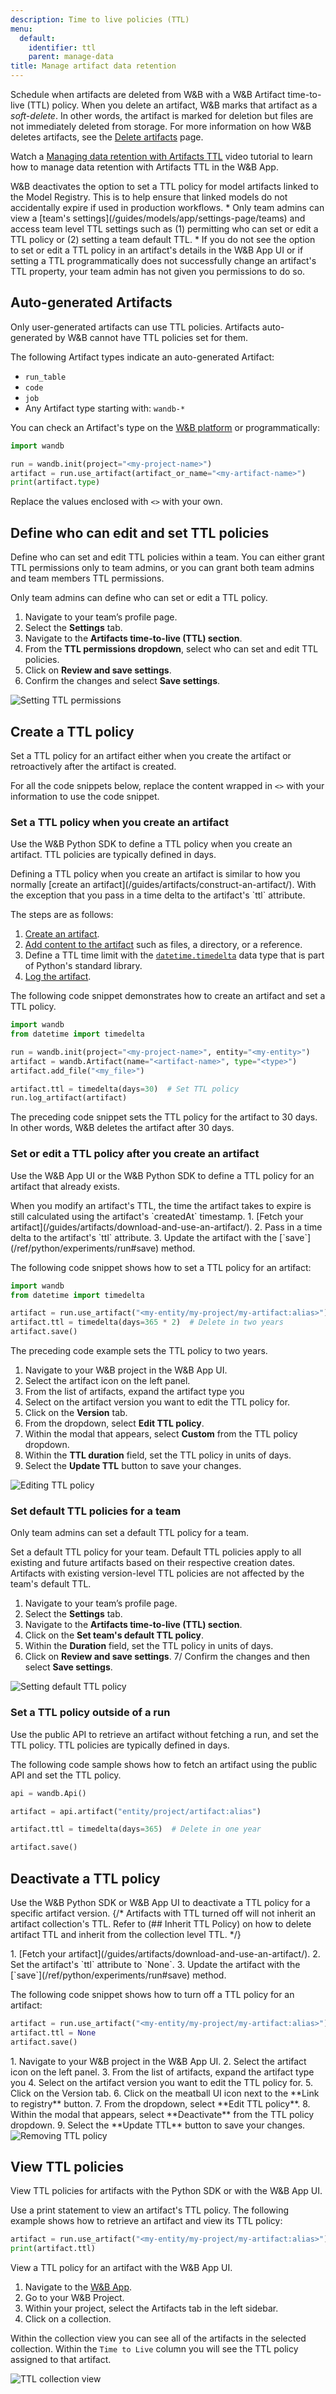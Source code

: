 ```yaml
---
description: Time to live policies (TTL)
menu:
  default:
    identifier: ttl
    parent: manage-data
title: Manage artifact data retention
---
```



<Card title="Try in Colab" href="https://colab.research.google.com/github/wandb/examples/blob/kas-artifacts-ttl-colab/colabs/wandb-artifacts/WandB_Artifacts_Time_to_live_TTL_Walkthrough.ipynb" icon="python"/>

Schedule when artifacts are deleted from W&B with a W&B Artifact time-to-live (TTL) policy. When you delete an artifact, W&B marks that artifact as a *soft-delete*. In other words, the artifact is marked for deletion but files are not immediately deleted from storage. For more information on how W&B deletes artifacts, see the [Delete artifacts](./delete-artifacts) page.

Watch a [Managing data retention with Artifacts TTL](https://www.youtube.com/watch?v=hQ9J6BoVmnc) video tutorial to learn how to manage data retention with Artifacts TTL in the W&B App.

<Note>
W&B deactivates the option to set a TTL policy for model artifacts linked to the Model Registry. This is to help ensure that linked models do not accidentally expire if used in production workflows.
</Note>
<Note>
* Only team admins can view a [team's settings](/guides/models/app/settings-page/teams) and access team level TTL settings such as (1) permitting who can set or edit a TTL policy or (2) setting a team default TTL.  
* If you do not see the option to set or edit a TTL policy in an artifact's details in the W&B App UI or if setting a TTL programmatically does not successfully change an artifact's TTL property, your team admin has not given you permissions to do so.
</Note>

## Auto-generated Artifacts
Only user-generated artifacts can use TTL policies. Artifacts auto-generated by W&B cannot have TTL policies set for them.

The following Artifact types indicate an auto-generated Artifact:
- `run_table`
- `code`
- `job`
- Any Artifact type starting with: `wandb-*`

You can check an Artifact's type on the [W&B platform](/guides/artifacts/explore-and-traverse-an-artifact-graph/) or programmatically:

```python
import wandb

run = wandb.init(project="<my-project-name>")
artifact = run.use_artifact(artifact_or_name="<my-artifact-name>")
print(artifact.type)
```

Replace the values enclosed with `<>` with your own.

## Define who can edit and set TTL policies
Define who can set and edit TTL policies within a team. You can either grant TTL permissions only to team admins, or you can grant both team admins and team members TTL permissions. 

<Note>
Only team admins can define who can set or edit a TTL policy.
</Note>

1. Navigate to your team’s profile page.
2. Select the **Settings** tab.
3. Navigate to the **Artifacts time-to-live (TTL) section**.
4. From the **TTL permissions dropdown**, select who can set and edit TTL policies.  
5. Click on **Review and save settings**. 
6. Confirm the changes and select **Save settings**. 

<Frame>
    <img src="/images/artifacts/define_who_sets_ttl.gif" alt="Setting TTL permissions"  />
</Frame>

## Create a TTL policy
Set a TTL policy for an artifact either when you create the artifact or retroactively after the artifact is created.

For all the code snippets below, replace the content wrapped in `<>` with your information to use the code snippet. 

### Set a TTL policy when you create an artifact
Use the W&B Python SDK to define a TTL policy when you create an artifact. TTL policies are typically defined in days.    

<Note>
Defining a TTL policy when you create an artifact is similar to how you normally [create an artifact](/guides/artifacts/construct-an-artifact/). With the exception that you pass in a time delta to the artifact's `ttl` attribute.
</Note>

The steps are as follows: 

1. [Create an artifact](/guides/artifacts/construct-an-artifact/).
2. [Add content to the artifact](/guides/artifacts/construct-an-artifact/#add-files-to-an-artifact) such as files, a directory, or a reference.
3. Define a TTL time limit with the [`datetime.timedelta`](https://docs.python.org/3/library/datetime.html) data type that is part of Python's standard library.
4. [Log the artifact](/guides/artifacts/construct-an-artifact/#3-save-your-artifact-to-the-wb-server).

The following code snippet demonstrates how to create an artifact and set a TTL policy. 

```python
import wandb
from datetime import timedelta

run = wandb.init(project="<my-project-name>", entity="<my-entity>")
artifact = wandb.Artifact(name="<artifact-name>", type="<type>")
artifact.add_file("<my_file>")

artifact.ttl = timedelta(days=30)  # Set TTL policy
run.log_artifact(artifact)
```

The preceding code snippet sets the TTL policy for the artifact to 30 days. In other words, W&B deletes the artifact after 30 days.

### Set or edit a TTL policy after you create an artifact
Use the W&B App UI or the W&B Python SDK to define a TTL policy for an artifact that already exists.

<Note>
When you modify an artifact's TTL, the time the artifact takes to expire is still calculated using the artifact's `createdAt` timestamp.
</Note>

<Tabs>
<Tab title="Python SDK">
1. [Fetch your artifact](/guides/artifacts/download-and-use-an-artifact/).
2. Pass in a time delta to the artifact's `ttl` attribute. 
3. Update the artifact with the [`save`](/ref/python/experiments/run#save) method.


The following code snippet shows how to set a TTL policy for an artifact:
```python
import wandb
from datetime import timedelta

artifact = run.use_artifact("<my-entity/my-project/my-artifact:alias>")
artifact.ttl = timedelta(days=365 * 2)  # Delete in two years
artifact.save()
```

The preceding code example sets the TTL policy to two years.
</Tab>
<Tab title="W&B App">
1. Navigate to your W&B project in the W&B App UI.
2. Select the artifact icon on the left panel.
3. From the list of artifacts, expand the artifact type you 
4. Select on the artifact version you want to edit the TTL policy for.
5. Click on the **Version** tab.
6. From the dropdown, select **Edit TTL policy**.
7. Within the modal that appears, select **Custom** from the TTL policy dropdown.
8. Within the **TTL duration** field, set the TTL policy in units of days.
9. Select the **Update TTL** button to save your changes.

<Frame>
    <img src="/images/artifacts/edit_ttl_ui.gif" alt="Editing TTL policy"  />
</Frame>
</Tab>
</Tabs>



### Set default TTL policies for a team

<Note>
Only team admins can set a default TTL policy for a team.
</Note>

Set a default TTL policy for your team. Default TTL policies apply to all existing and future artifacts based on their respective creation dates. Artifacts with existing version-level TTL policies are not affected by the team's default TTL.

1. Navigate to your team’s profile page.
2. Select the **Settings** tab.
3. Navigate to the **Artifacts time-to-live (TTL) section**.
4. Click on the **Set team's default TTL policy**.
5. Within the **Duration** field, set the TTL policy in units of days.
6. Click on **Review and save settings**.
7/ Confirm the changes and then select **Save settings**. 

<Frame>
    <img src="/images/artifacts/set_default_ttl.gif" alt="Setting default TTL policy"  />
</Frame>

### Set a TTL policy outside of a run

Use the public API to retrieve an artifact without fetching a run, and set the TTL policy. TTL policies are typically defined in days. 

The following code sample shows how to fetch an artifact using the public API and set the TTL policy.

```python 
api = wandb.Api()

artifact = api.artifact("entity/project/artifact:alias")

artifact.ttl = timedelta(days=365)  # Delete in one year

artifact.save()
```

## Deactivate a TTL policy
Use the W&B Python SDK or W&B App UI to deactivate a TTL policy for a specific artifact version.
{/* <Note>
Artifacts with TTL turned off will not inherit an artifact collection's TTL. Refer to (## Inherit TTL Policy) on how to delete artifact TTL and inherit from the collection level TTL.
</Note> */}

<Tabs>
<Tab title="Python SDK">
1. [Fetch your artifact](/guides/artifacts/download-and-use-an-artifact/).
2. Set the artifact's `ttl` attribute to `None`.
3. Update the artifact with the [`save`](/ref/python/experiments/run#save) method.


The following code snippet shows how to turn off a TTL policy for an artifact:
```python
artifact = run.use_artifact("<my-entity/my-project/my-artifact:alias>")
artifact.ttl = None
artifact.save()
```
</Tab>
<Tab title="W&B App">
1. Navigate to your W&B project in the W&B App UI.
2. Select the artifact icon on the left panel.
3. From the list of artifacts, expand the artifact type you 
4. Select on the artifact version you want to edit the TTL policy for.
5. Click on the Version tab.
6. Click on the meatball UI icon next to the **Link to registry** button. 
7. From the dropdown, select **Edit TTL policy**.
8. Within the modal that appears, select **Deactivate** from the TTL policy dropdown.
9. Select the **Update TTL** button to save your changes.

<Frame>
    <img src="/images/artifacts/remove_ttl_polilcy.gif" alt="Removing TTL policy"  />
</Frame>
</Tab>
</Tabs>




## View TTL policies
View TTL policies for artifacts with the Python SDK or with the W&B App UI.

<Tabs>
<Tab title="Python SDK">
Use a print statement to view an artifact's TTL policy. The following example shows how to retrieve an artifact and view its TTL policy:

```python
artifact = run.use_artifact("<my-entity/my-project/my-artifact:alias>")
print(artifact.ttl)
```
</Tab>
<Tab title="W&B App">
View a TTL policy for an artifact with the W&B App UI.

1. Navigate to the [W&B App](https://wandb.ai).
2. Go to your W&B Project.
3. Within your project, select the Artifacts tab in the left sidebar.
4. Click on a collection.

Within the collection view you can see all of the artifacts in the selected collection. Within the `Time to Live` column you will see the TTL policy assigned to that artifact. 

<Frame>
    <img src="/images/artifacts/ttl_collection_panel_ui.png" alt="TTL collection view"  />
</Frame>
</Tab>
</Tabs>

